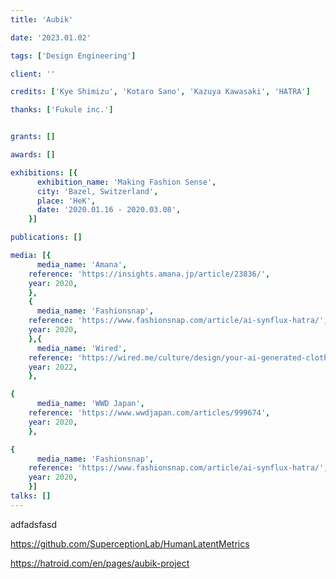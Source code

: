 ```yaml
---
title: 'Aubik'

date: '2023.01.02'

tags: ['Design Engineering']

client: ''

credits: ['Kye Shimizu', 'Kotaro Sano', 'Kazuya Kawasaki', 'HATRA']

thanks: ['Fukule inc.']


grants: []

awards: []

exhibitions: [{
      exhibition_name: 'Making Fashion Sense',
      city: 'Bazel, Switzerland',
      place: 'HeK',
      date: '2020.01.16 - 2020.03.08',
    }]

publications: []

media: [{
      media_name: 'Amana',
    reference: 'https://insights.amana.jp/article/23836/',
    year: 2020,
    },
    {
      media_name: 'Fashionsnap',
    reference: 'https://www.fashionsnap.com/article/ai-synflux-hatra/',
    year: 2020,
    },{
      media_name: 'Wired',
    reference: 'https://wired.me/culture/design/your-ai-generated-clothes-are-trending/',
    year: 2022,
    },

{
      media_name: 'WWD Japan',
    reference: 'https://www.wwdjapan.com/articles/999674',
    year: 2020,
    },

{
      media_name: 'Fashionsnap',
    reference: 'https://www.fashionsnap.com/article/ai-synflux-hatra/',
    year: 2020,
    }]
talks: []
---
```


adfadsfasd

https://github.com/SuperceptionLab/HumanLatentMetrics

https://hatroid.com/en/pages/aubik-project